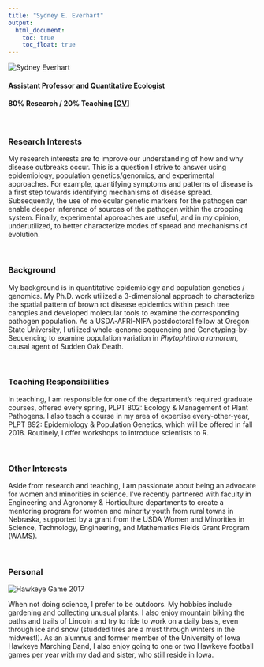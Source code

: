 ```yaml
---
title: "Sydney E. Everhart"
output:
  html_document:
    toc: true
    toc_float: true
---
```


![](images/SydneyEverhart_2016.jpg "Sydney Everhart"){.custom_circle .grow}

#### Assistant Professor and Quantitative Ecologist
#### 80% Research / 20% Teaching  [<a href="documents/Everhart_CV.pdf">CV</a>]

<br>

### Research Interests
My research interests are to improve our understanding of how and why disease outbreaks occur.  This is a question I strive to answer using epidemiology, population genetics/genomics, and experimental approaches.    For example, quantifying symptoms and patterns of disease is a first step towards identifying mechanisms of disease spread.  Subsequently, the use of molecular genetic markers for the pathogen can enable deeper inference of sources of the pathogen within the cropping system.  Finally, experimental approaches are useful, and in my opinion, underutilized, to better characterize modes of spread and mechanisms of evolution.

<br>

### Background
My background is in quantitative epidemiology and population genetics / genomics. My Ph.D. work utilized a 3-dimensional approach to characterize the spatial pattern of brown rot disease epidemics within peach tree canopies and developed molecular tools to examine the corresponding pathogen population. As a USDA-AFRI-NIFA postdoctoral fellow at Oregon State University, I utilized whole-genome sequencing and Genotyping-by-Sequencing to examine population variation in *Phytophthora ramorum*, causal agent of Sudden Oak Death. 

<br>

### Teaching Responsibilities
In teaching, I am responsible for one of the department's required graduate courses, offered every spring, PLPT 802: Ecology & Management of Plant Pathogens.  I also teach a course in my area of expertise every-other-year, PLPT 892: Epidemiology & Population Genetics, which will be offered in fall 2018.  Routinely, I offer workshops to introduce scientists to R.

<br>

### Other Interests
Aside from research and teaching, I am passionate about being an advocate for women and minorities in science.  I've recently partnered with faculty in Engineering and Agronomy & Horticulture departments to create a mentoring program for women and minority youth from rural towns in Nebraska, supported by a grant from the USDA Women and Minorities in Science, Technology, Engineering, and Mathematics Fields Grant Program (WAMS). 

<br>

### Personal

![](images/HawkeyeGame2017.jpg "Hawkeye Game 2017"){.custom_image .shadow .grow}

When not doing science, I prefer to be outdoors. My hobbies include gardening and collecting unusual plants. I also enjoy mountain biking the paths and trails of Lincoln and try to ride to work on a daily basis, even through ice and snow (studded tires are a must through winters in the midwest!). As an alumnus and former member of the University of Iowa Hawkeye Marching Band, I also enjoy going to one or two Hawkeye football games per year with my dad and sister, who still reside in Iowa.
